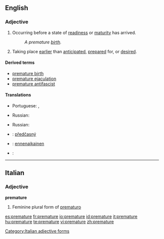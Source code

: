 ==English==
{{wikipedia}}
===Adjective===
{{en-adj}}

# Occurring before a state of [[readiness]] or [[maturity]] has arrived.
#: ''A premature [[birth]].''
# Taking place [[earlier]] than [[anticipated]], [[prepared]] for, or [[desired]].

====Derived terms====
* [[premature birth]]
* [[premature ejaculation]]
* [[premature antifascist]]

====Translations====
{{trans-top|ocurring before a state of readiness or maturity}}
* Portuguese: {{t|pt|prematuro|m}}, {{t|pt|prematura|f}}
{{trans-mid}}
* Russian: {{t|ru|преждевременный|sc=Cyrl|tr=pr'ežd'evr'ém'ennyj}}
{{trans-bottom}}

{{trans-top| Taking place earlier than anticipated}}
{{trans-mid}}
* Russian: {{t|ru|преждевременный|sc=Cyrl|tr=pr'ežd'evr'ém'ennyj}}
{{trans-bottom}}

{{checktrans-top}}
* {{ttbc|Czech}}: [[předčasný]] {{m}}
* {{ttbc|Finnish}}: [[ennenaikainen]]
{{trans-mid}}
* {{ttbc|Kurdish}}: {{KUchar|[[پێشوه‌خت]]}}
{{trans-bottom}}

----

==Italian==

===Adjective===
'''premature'''

# Feminine plural form of [[prematuro]]

[[Category:Italian adjective forms]]

[[es:premature]]
[[fr:premature]]
[[io:premature]]
[[id:premature]]
[[it:premature]]
[[hu:premature]]
[[te:premature]]
[[vi:premature]]
[[zh:premature]]